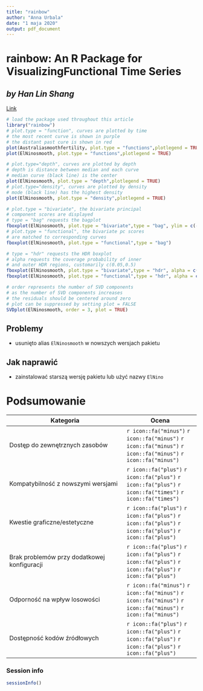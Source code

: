 ```yaml
---
title: "rainbow"
author: "Anna Urbala"
date: "1 maja 2020"
output: pdf_document
---
```


# rainbow: An R Package for VisualizingFunctional Time Series
## *by Han Lin Shang*
[Link](https://journal.r-project.org/archive/2011/RJ-2011-019/RJ-2011-019.pdf)

```r
# load the package used throughout this article
library("rainbow")
# plot.type = "function", curves are plotted by time
# the most recent curve is shown in purple
# the distant past cure is shown in red
plot(Australiasmoothfertility, plot.type = "functions",plotlegend = TRUE)
plot(ElNinosmooth, plot.type = "functions",plotlegend = TRUE)
```

```r
# plot.type="depth", curves are plotted by depth
# depth is distance between median and each curve
# median curve (black line) is the center
plot(ElNinosmooth, plot.type = "depth",plotlegend = TRUE)
# plot.type="density", curves are plotted by density
# mode (black line) has the highest density
plot(ElNinosmooth, plot.type = "density",plotlegend = TRUE)
```

```r
# plot.type = "bivariate", the bivariate principal
# component scores are displayed
# type = "bag" requests the bagplot
fboxplot(ElNinosmooth, plot.type = "bivariate",type = "bag", ylim = c(-10, 20), xlim = c(-10, 20))
# plot.type = "functional", the bivariate pc scores
# are matched to corresponding curves
fboxplot(ElNinosmooth, plot.type = "functional",type = "bag")
```

```r
# type = "hdr" requests the HDR boxplot
# alpha requests the coverage probability of inner
# and outer HDR regions, customarily c(0.05,0.5)
fboxplot(ElNinosmooth, plot.type = "bivariate",type = "hdr", alpha = c(0.07,0.5),ylim = c(-10,20), xlim = c(-10,20))
fboxplot(ElNinosmooth, plot.type = "functional",type = "hdr", alpha = c(0.07,0.5))
```

```r
# order represents the number of SVD components
# as the number of SVD components increases
# the residuals should be centered around zero
# plot can be suppressed by setting plot = FALSE
SVDplot(ElNinosmooth, order = 3, plot = TRUE)
```

## Problemy 
- usunięto alias `ElNinosmooth` w nowszych wersjach pakietu

## Jak naprawić
- zainstalować starszą wersję pakietu lub użyć nazwy `ElNino`

# Podsumowanie
| Kategoria | Ocena |
|-----------|-------|
| Dostęp do zewnętrznych zasobów |`r icon::fa("minus")` `r icon::fa("minus")` `r icon::fa("minus")` `r icon::fa("minus")` `r icon::fa("minus")`|
| Kompatybilność z nowszymi wersjami |`r icon::fa("plus")` `r icon::fa("plus")` `r icon::fa("plus")` `r icon::fa("times")` `r icon::fa("times")`|
| Kwestie graficzne/estetyczne |`r icon::fa("plus")` `r icon::fa("plus")` `r icon::fa("plus")` `r icon::fa("plus")` `r icon::fa("plus")`|
| Brak problemów przy dodatkowej konfiguracji |`r icon::fa("plus")` `r icon::fa("plus")` `r icon::fa("plus")` `r icon::fa("plus")` `r icon::fa("plus")`|
| Odporność na wpływ losowości |`r icon::fa("minus")` `r icon::fa("minus")` `r icon::fa("minus")` `r icon::fa("minus")` `r icon::fa("minus")`|
| Dostępność kodów źródłowych |`r icon::fa("plus")` `r icon::fa("plus")` `r icon::fa("plus")` `r icon::fa("plus")` `r icon::fa("plus")`|

### Session info
```r
sessionInfo()
```